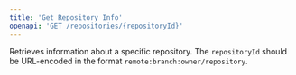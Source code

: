 ```yaml
---
title: 'Get Repository Info'
openapi: 'GET /repositories/{repositoryId}'
---
```


Retrieves information about a specific repository. The `repositoryId` should be URL-encoded in the format `remote:branch:owner/repository`.
